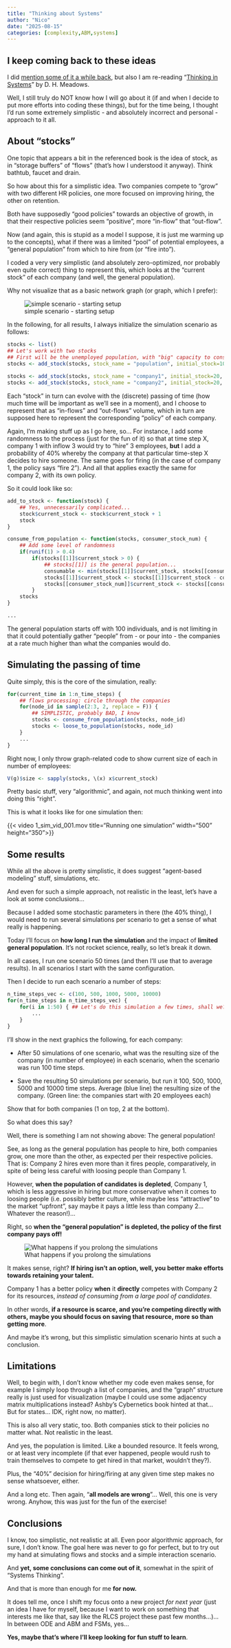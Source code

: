 ```yaml
---
title: "Thinking about Systems"
author: "Nico"
date: "2025-08-15"
categories: [complexity,ABM,systems]
---
```


## I keep coming back to these ideas

I did [mention some of it a while back](https://kaizen-r.github.io/posts/2025-06-09_Notes_to_Self/), but also I am re-reading "[Thinking in Systems](https://a.co/d/0hDAWNv)" by D. H. Meadows.

Well, I still truly do NOT know how I will go about it (if and when I decide to put more efforts into coding these things), but for the time being, I thought I'd run some extremely simplistic - and absolutely incorrect and personal - approach to it all.

## About "stocks"

One topic that appears a bit in the referenced book is the idea of stock, as in "storage buffers" of "flows" (that's how I understood it anyway). Think bathtub, faucet and drain.

So how about this for a simplistic idea. Two companies compete to "grow" with two different HR policies, one more focused on improving hiring, the other on retention.

Both have supposedly "good policies" towards an objective of growth, in that their respective policies seem "positive", more "in-flow" that "out-flow".

Now (and again, this is stupid as a model I suppose, it is just me warming up to the concepts), what if there was a limited "pool" of potential employees, a "general population" from which to hire from (or "fire into").

I coded a very very simplistic (and absolutely zero-optimized, nor probably even quite correct) thing to represent this, which looks at the "current stock" of each company (and well, the general population).

Why not visualize that as a basic network graph (or graph, which I prefer):

![simple scenario - starting setup](Scenario_start.png)

In the following, for all results, I always initialize the simulation scenario as follows:

``` r
stocks <- list()
## Let's work with two stocks
## First will be the unemployed population, with "big" capacity to consume/pour flows:
stocks <- add_stock(stocks, stock_name = "population", initial_stock=100, inflow=1000, outflow=1000) 
    
stocks <- add_stock(stocks, stock_name = "company1", initial_stock=20, inflow=3, outflow=2)
stocks <- add_stock(stocks, stock_name = "company2", initial_stock=20, inflow=7, outflow=3)
```

Each "stock" in turn can evolve with the (discrete) passing of time (how much time will be important as we'll see in a moment), and I choose to represent that as "in-flows" and "out-flows" volume, which in turn are supposed here to represent the corresponding "policy" of each company.

Again, I'm making stuff up as I go here, so... For instance, I add some randomness to the process (just for the fun of it) so that at time step X, company 1 with inflow 3 would try to "hire" 3 employees, **but** I add a probability of 40% whereby the company at that particular time-step X decides to hire someone. The same goes for firing (in the case of company 1, the policy says "fire 2"). And all that applies exactly the same for company 2, with its own policy.

So it could look like so:

``` r
add_to_stock <- function(stock) {
    ## Yes, unnecessarily complicated...
    stock$current_stock <- stock$current_stock + 1
    stock
}

consume_from_population <- function(stocks, consumer_stock_num) {
    ## Add some level of randomness
    if(runif(1) > 0.4)
        if(stocks[[1]]$current_stock > 0) { 
            ## stocks[[1]] is the general population...
            consumable <- min(stocks[[1]]$current_stock, stocks[[consumer_stock_num]]$inflow)
            stocks[[1]]$current_stock <- stocks[[1]]$current_stock - consumable
            stocks[[consumer_stock_num]]$current_stock <- stocks[[consumer_stock_num]]$current_stock + consumable
        }
    stocks
}

...
```

The general population starts off with 100 individuals, and is not limiting in that it could potentially gather "people" from - or pour into - the companies at a rate much higher than what the companies would do.

## Simulating the passing of time

Quite simply, this is the core of the simulation, really:

``` r
for(current_time in 1:n_time_steps) {
    ## flows processing: circle through the companies
    for(node_id in sample(2:3, 2, replace = F)) {
        ## SIMPLISTIC, probably BAD, I know
        stocks <- consume_from_population(stocks, node_id)
        stocks <- loose_to_population(stocks, node_id)
    }
    ...
}
```

Right now, I only throw graph-related code to show current size of each in number of employees:

``` r
V(g)$size <- sapply(stocks, \(x) x$current_stock)
```

Pretty basic stuff, very "algorithmic", and again, not much thinking went into doing this "right".

This is what it looks like for one simulation then:

{{< video 1_sim_vid_001.mov title="Running one simulation" width="500" height="350">}}

## Some results

While all the above is pretty simplistic, it does suggest "agent-based modeling" stuff, simulations, etc.

And even for such a simple approach, not realistic in the least, let's have a look at some conclusions...

Because I added some stochastic parameters in there (the 40% thing), I would need to run several simulations per scenario to get a sense of what really is happening.

Today I'll focus on **how long I run the simulation** and the impact of **limited general population**. It's not rocket science, really, so let's break it down.

In all cases, I run one scenario 50 times (and then I'll use that to average results). In all scenarios I start with the same configuration.

Then I decide to run each scenario a number of steps:

``` r
n_time_steps_vec <- c(100, 500, 1000, 5000, 10000)
for(n_time_steps in n_time_steps_vec) {
    for(i in 1:50) { ## Let's do this simulation a few times, shall we? MC-like
        ...
    }
}
```

I'll show in the next graphics the following, for each company:

-   After 50 simulations of one scenario, what was the resulting size of the company (in number of employee) in each scenario, when the scenario was run 100 time steps.

-   Save the resulting 50 simulations per scenario, but run it 100, 500, 1000, 5000 and 10000 time steps. Average (blue line) the resulting size of the company. (Green line: the companies start with 20 employees each)

Show that for both companies (1 on top, 2 at the bottom).

So what does this say?

Well, there is something I am not showing above: The general population!

See, as long as the general population has people to hire, both companies grow, one more than the other, as expected per their respective policies. That is: Company 2 hires even more than it fires people, comparatively, in spite of being less careful with loosing people than Company 1.

However, **when the population of candidates is depleted**, Company 1, which is less aggressive in hiring but more conservative when it comes to loosing people (i.e. possibly better culture, while maybe less "attractive" to the market "upfront", say maybe it pays a little less than company 2... Whatever the reason!)...

Right, so **when the "general population" is depleted, the policy of the first company pays off!**

![What happens if you prolong the simulations](simulations_results.png)

It makes sense, right? **If hiring isn't an option, well, you better make efforts towards retaining your talent.**

Company 1 has a better policy **when** it **directly** competes with Company 2 for its resources, *instead of consuming from a large pool of candidates*.

In other words, **if a resource is scarce, and you're competing directly with others, maybe you should focus on saving that resource, more so than getting more**.

And maybe it's wrong, but this simplistic simulation scenario hints at such a conclusion.

## Limitations

Well, to begin with, I don't know whether my code even makes sense, for example I simply loop through a list of companies, and the "graph" structure really is just used for visualization (maybe I could use some adjacency matrix multiplications instead? Ashby's Cybernetics book hinted at that... But for states... IDK, right now, no matter).

This is also all very static, too. Both companies stick to their policies no matter what. Not realistic in the least.

And yes, the population is limited. Like a bounded resource. It feels wrong, or at least very incomplete (if that ever happened, people would rush to train themselves to compete to get hired in that market, wouldn't they?).

Plus, the "40%" decision for hiring/firing at any given time step makes no sense whatsoever, either.

And a long etc. Then again, "**all models are wrong**"... Well, this one is very wrong. Anyhow, this was just for the fun of the exercise!

## Conclusions

I know, too simplistic, not realistic at all. Even poor algorithmic approach, for sure, I don't know. The goal here was never to go for perfect, but to try out my hand at simulating flows and stocks and a simple interaction scenario.

And **yet, some conclusions can come out of it**, somewhat in the spirit of "Systems Thinking".

And that is more than enough for me **for now.**

It does tell me, once I shift my focus onto a new project *for next year* (just an idea I have for myself, because I want to work on something that interests me like that, say like the RLCS project these past few months...)... In between ODE and ABM and FSMs, yes...

**Yes, maybe that's where I'll keep looking for fun stuff to learn**.
